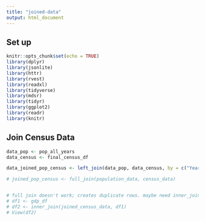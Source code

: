 ```yaml
---
title: "joined-data"
output: html_document
---
```


## Set up
```r
knitr::opts_chunk$set(echo = TRUE)
library(dplyr)
library(jsonlite)
library(httr)
library(rvest)
library(readxl)
library(tidyverse)
library(mdsr)   
library(tidyr)
library(ggplot2)
library(readr)
library(knitr)
```

## Join Census Data
```r

data_pop <- pop_all_years
data_census <- final_census_df

data_joined_pop_census <- left_join(data_pop, data_census, by = c("Year", "GEO.id", "GEO.id2", "GEO.display-label"))

# joined_pop_census <- full_join(population_data, census_data)


# full join doesn't work; creates duplicate rows. maybe need inner_join
# df1 <- gdp_df
# df2 <- inner_join(joined_census_data, df1)
# View(df2)
```
```r

```
